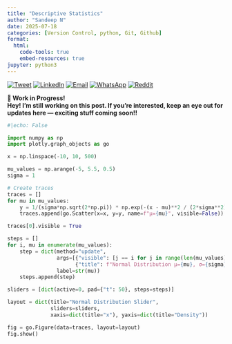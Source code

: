 ```yaml
---
title: "Descriptive Statistics"
author: "Sandeep N"
date: 2025-07-18
categories: [Version Control, python, Git, Github]
format:
  html:
    code-tools: true
    embed-resources: true
jupyter: python3
---
```


[![Tweet](https://img.shields.io/badge/Tweet-Share_on_Twitter-1DA1F2?logo=twitter)](https://twitter.com/intent/tweet?text=Check%20out%20this%20post!&url=https%3A%2F%2Fsandeepnarasimhan.github.io%2FNeural-Notes%2Fposts%2FVenvs.html)
[![LinkedIn](https://img.shields.io/badge/Share-LinkedIn-blue?logo=linkedin)](https://www.linkedin.com/sharing/share-offsite/?url=https%3A%2F%2Fsandeepnarasimhan.github.io%2FNeural-Notes%2Fposts%2FVenvs.html)
[![Email](https://img.shields.io/badge/Email-Share_via_Email-red?logo=gmail)](mailto:?subject=Interesting%20Post&body=Check%20out%20this%20blog%20post%3A%20https%3A%2F%2Fsandeepnarasimhan.github.io%2FNeural-Notes%2Fposts%2FVenvs.html)
[![WhatsApp](https://img.shields.io/badge/WhatsApp-Share-25D366?logo=whatsapp&logoColor=white)](https://api.whatsapp.com/send?text=Check%20out%20this%20blog%20post%3A%20https%3A%2F%2Fsandeepnarasimhan.github.io%2FNeural-Notes%2Fposts%2FVenvs.html)
[![Reddit](https://img.shields.io/badge/Reddit-Share-orange?logo=reddit)](https://www.reddit.com/submit?url=https%3A%2F%2Fsandeepnarasimhan.github.io%2FNeural-Notes%2Fposts%2FVenvs.html&title=Virtual%20Environments)


::: {.callout-warning icon="🛠️" .bg-yellow-100 .border-yellow-500 .text-yellow-800}
**🚧 Work in Progress!**  
**Hey! I’m still working on this post. If you’re interested, keep an eye out for updates here — exciting stuff coming soon!!**
:::


```python
#|echo: False

import numpy as np
import plotly.graph_objects as go

x = np.linspace(-10, 10, 500)

mu_values = np.arange(-5, 5.5, 0.5)
sigma = 1

# Create traces
traces = []
for mu in mu_values:
    y = 1/(sigma*np.sqrt(2*np.pi)) * np.exp(-(x - mu)**2 / (2*sigma**2))
    traces.append(go.Scatter(x=x, y=y, name=f"μ={mu}", visible=False))

traces[0].visible = True

steps = []
for i, mu in enumerate(mu_values):
    step = dict(method="update",
                args=[{"visible": [j == i for j in range(len(mu_values))]},
                      {"title": f"Normal Distribution μ={mu}, σ={sigma}"}],
                label=str(mu))
    steps.append(step)

sliders = [dict(active=0, pad={"t": 50}, steps=steps)]

layout = dict(title="Normal Distribution Slider",
              sliders=sliders,
              xaxis=dict(title="x"), yaxis=dict(title="Density"))

fig = go.Figure(data=traces, layout=layout)
fig.show()
```